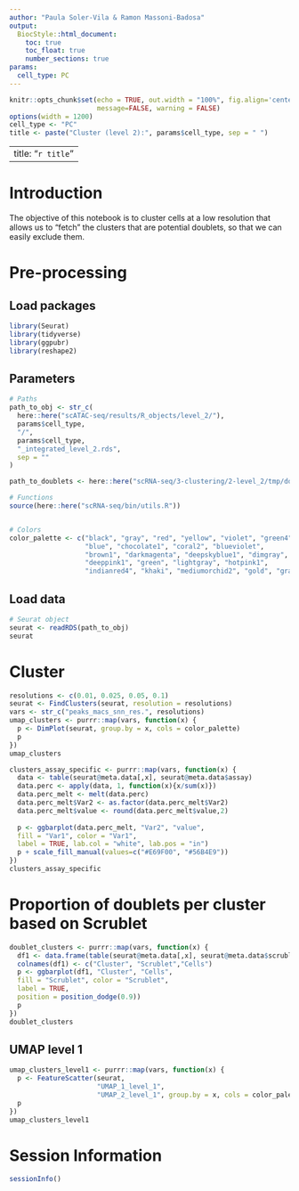 ```yaml
---
author: "Paula Soler-Vila & Ramon Massoni-Badosa"
output: 
  BiocStyle::html_document:
    toc: true
    toc_float: true
    number_sections: true
params:
  cell_type: PC
---
```


```r
knitr::opts_chunk$set(echo = TRUE, out.width = "100%", fig.align='center', 
                      message=FALSE, warning = FALSE)
options(width = 1200)
cell_type <- "PC"
title <- paste("Cluster (level 2):", params$cell_type, sep = " ")
```

---
title: "`r title`"
---

# Introduction

The objective of this notebook is to cluster cells at a low resolution that allows us to "fetch" the clusters that are potential doublets, so that we can easily exclude them.


# Pre-processing

## Load packages

```r
library(Seurat)
library(tidyverse)
library(ggpubr)
library(reshape2)
```


## Parameters

```r
# Paths
path_to_obj <- str_c(
  here::here("scATAC-seq/results/R_objects/level_2/"),
  params$cell_type,
  "/",
  params$cell_type,
  "_integrated_level_2.rds",
  sep = ""
)

path_to_doublets <- here::here("scRNA-seq/3-clustering/2-level_2/tmp/doublets_multiome_df_all.rds")

# Functions
source(here::here("scRNA-seq/bin/utils.R"))


# Colors
color_palette <- c("black", "gray", "red", "yellow", "violet", "green4",
                   "blue", "chocolate1", "coral2", "blueviolet",
                   "brown1", "darkmagenta", "deepskyblue1", "dimgray",
                   "deeppink1", "green", "lightgray", "hotpink1",
                   "indianred4", "khaki", "mediumorchid2", "gold", "gray")
```


## Load data

```r
# Seurat object
seurat <- readRDS(path_to_obj)
seurat
```


# Cluster

```r
resolutions <- c(0.01, 0.025, 0.05, 0.1)
seurat <- FindClusters(seurat, resolution = resolutions)
vars <- str_c("peaks_macs_snn_res.", resolutions)
umap_clusters <- purrr::map(vars, function(x) {
  p <- DimPlot(seurat, group.by = x, cols = color_palette)
  p
})
umap_clusters
```

```r
clusters_assay_specific <- purrr::map(vars, function(x) {
  data <- table(seurat@meta.data[,x], seurat@meta.data$assay)
  data.perc <- apply(data, 1, function(x){x/sum(x)})
  data.perc_melt <- melt(data.perc)
  data.perc_melt$Var2 <- as.factor(data.perc_melt$Var2)
  data.perc_melt$value <- round(data.perc_melt$value,2)
  
  p <- ggbarplot(data.perc_melt, "Var2", "value",
  fill = "Var1", color = "Var1", 
  label = TRUE, lab.col = "white", lab.pos = "in")
  p + scale_fill_manual(values=c("#E69F00", "#56B4E9"))
})
clusters_assay_specific
```

# Proportion of doublets per cluster based on Scrublet

```r
doublet_clusters <- purrr::map(vars, function(x) {
  df1 <- data.frame(table(seurat@meta.data[,x], seurat@meta.data$scrublet_predicted_doublet_atac))
  colnames(df1) <- c("Cluster", "Scrublet","Cells")
  p <- ggbarplot(df1, "Cluster", "Cells",
  fill = "Scrublet", color = "Scrublet",
  label = TRUE,
  position = position_dodge(0.9))
  p
})
doublet_clusters
```


## UMAP level 1

```r
umap_clusters_level1 <- purrr::map(vars, function(x) {
  p <- FeatureScatter(seurat, 
                      "UMAP_1_level_1",
                      "UMAP_2_level_1", group.by = x, cols = color_palette)
  p
})
umap_clusters_level1
```


# Session Information

```r
sessionInfo()
```
